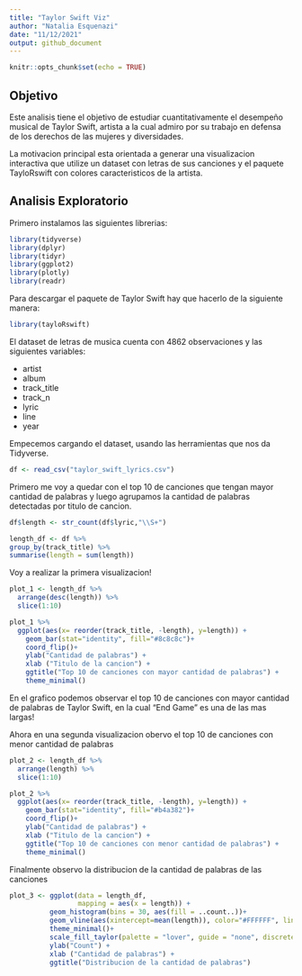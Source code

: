 ```yaml
---
title: "Taylor Swift Viz"
author: "Natalia Esquenazi"
date: "11/12/2021"
output: github_document
---
```


```r
knitr::opts_chunk$set(echo = TRUE)
```

## Objetivo 

Este analisis tiene el objetivo de estudiar cuantitativamente el desempeño musical de Taylor Swift, artista a la cual admiro por su trabajo en defensa de los derechos de las mujeres y diversidades. 

La motivacion principal esta orientada a generar una visualizacion interactiva que utilize un dataset con letras de sus canciones y el paquete TayloRswift con colores caracteristicos de la artista.   

## Analisis Exploratorio

Primero instalamos las siguientes librerias: 

```r
library(tidyverse)
library(dplyr)
library(tidyr)
library(ggplot2)  
library(plotly)
library(readr)
```

Para descargar el paquete de Taylor Swift hay que hacerlo de la siguiente manera:

```r
library(tayloRswift)
```

El dataset de letras de musica cuenta con 4862 observaciones y las siguientes variables:

- artist
- album 
- track_title
- track_n
- lyric
- line
- year

Empecemos cargando el dataset, usando las herramientas que nos da Tidyverse.

```r
df <- read_csv("taylor_swift_lyrics.csv")
```

Primero me voy a quedar con el top 10 de canciones que tengan mayor cantidad de palabras y luego agrupamos la cantidad de palabras detectadas por titulo de cancion. 

```r
df$length <- str_count(df$lyric,"\\S+")
```

```r
length_df <- df %>%
group_by(track_title) %>%
summarise(length = sum(length))
```

Voy a realizar la primera visualizacion! 

```r

plot_1 <- length_df %>%
  arrange(desc(length)) %>%
  slice(1:10) 

plot_1 %>% 
  ggplot(aes(x= reorder(track_title, -length), y=length)) +
    geom_bar(stat="identity", fill="#8c8c8c")+
    coord_flip()+
    ylab("Cantidad de palabras") + 
    xlab ("Titulo de la cancion") +
    ggtitle("Top 10 de canciones con mayor cantidad de palabras") +
    theme_minimal() 

```
En el grafico podemos observar el top 10 de canciones con mayor cantidad de palabras de Taylor Swift, en la cual "End Game" es una de las mas largas!

Ahora en una segunda visualizacion obervo el top 10 de canciones con menor cantidad de palabras

```r
plot_2 <- length_df %>%
  arrange(length) %>%
  slice(1:10) 

plot_2 %>% 
  ggplot(aes(x= reorder(track_title, -length), y=length)) +
    geom_bar(stat="identity", fill="#b4a382")+
    coord_flip()+
    ylab("Cantidad de palabras") + 
    xlab ("Titulo de la cancion") +
    ggtitle("Top 10 de canciones con menor cantidad de palabras") +
    theme_minimal() 
```

Finalmente observo la distribucion de la cantidad de palabras de las canciones 

```r
               
plot_3 <- ggplot(data = length_df,
                 mapping = aes(x = length)) + 
          geom_histogram(bins = 30, aes(fill = ..count..))+
          geom_vline(aes(xintercept=mean(length)), color="#FFFFFF", linetype="dashed", size=1)+
          theme_minimal()+
          scale_fill_taylor(palette = "lover", guide = "none", discrete = FALSE)+
          ylab("Count") + 
          xlab ("Cantidad de palabras") +
          ggtitle("Distribucion de la cantidad de palabras")

```



































